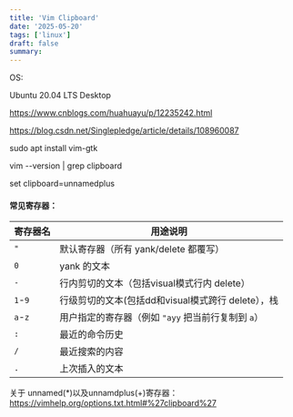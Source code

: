 ```yaml
---
title: 'Vim Clipboard'
date: '2025-05-20'
tags: ['linux']
draft: false
summary:
---
```


OS:

Ubuntu 20.04 LTS Desktop

https://www.cnblogs.com/huahuayu/p/12235242.html

https://blog.csdn.net/Singlepledge/article/details/108960087

sudo apt install vim-gtk

vim --version | grep clipboard

set clipboard=unnamedplus

#### 常见寄存器：

| 寄存器名 | 用途说明 |
| --- | --- |
| `"` | 默认寄存器（所有 yank/delete 都覆写） |
| `0` | yank 的文本 |
| `-` | 行内剪切的文本（包括visual模式行内 delete） |
| `1`\-`9` | 行级剪切的文本(包括dd和visual模式跨行 delete），栈 |
| `a`\-`z` | 用户指定的寄存器（例如 `"ayy` 把当前行复制到 `a`） |
| `:` | 最近的命令历史 |
| `/` | 最近搜索的内容 |
| `.` | 上次插入的文本 |

关于 unnamed(*)以及unnamdplus(+)寄存器：https://vimhelp.org/options.txt.html#%27clipboard%27
